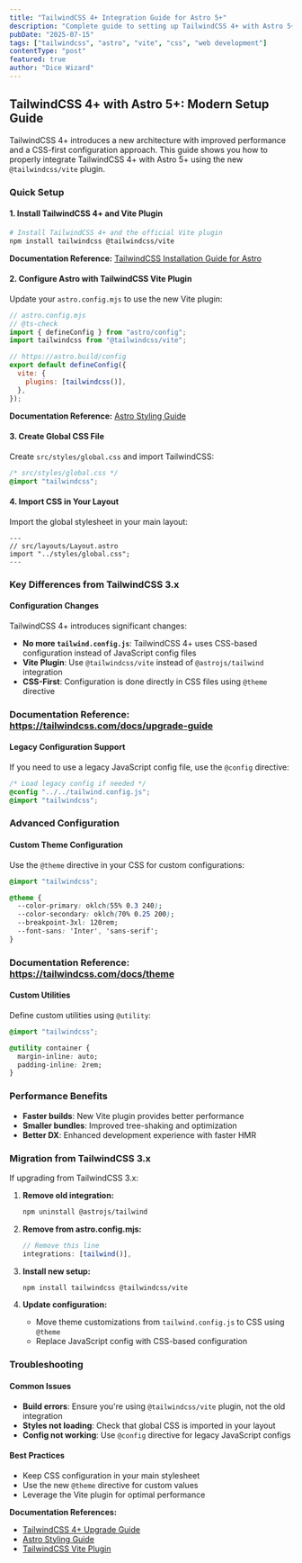 ```yaml
---
title: "TailwindCSS 4+ Integration Guide for Astro 5+"
description: "Complete guide to setting up TailwindCSS 4+ with Astro 5+ using the new Vite plugin and CSS configuration system."
pubDate: "2025-07-15"
tags: ["tailwindcss", "astro", "vite", "css", "web development"]
contentType: "post"
featured: true
author: "Dice Wizard"
---
```


## TailwindCSS 4+ with Astro 5+: Modern Setup Guide

TailwindCSS 4+ introduces a new architecture with improved performance and a CSS-first configuration approach. This guide shows you how to properly integrate TailwindCSS 4+ with Astro 5+ using the new `@tailwindcss/vite` plugin.

### Quick Setup

#### 1. Install TailwindCSS 4+ and Vite Plugin

```bash
# Install TailwindCSS 4+ and the official Vite plugin
npm install tailwindcss @tailwindcss/vite
```

**Documentation Reference:** [TailwindCSS Installation Guide for Astro](https://tailwindcss.com/docs/installation/framework-guides/astro)

#### 2. Configure Astro with TailwindCSS Vite Plugin

Update your `astro.config.mjs` to use the new Vite plugin:

```javascript
// astro.config.mjs
// @ts-check
import { defineConfig } from "astro/config";
import tailwindcss from "@tailwindcss/vite";

// https://astro.build/config
export default defineConfig({
  vite: {
    plugins: [tailwindcss()],
  },
});
```

**Documentation Reference:** [Astro Styling Guide](https://docs.astro.build/en/guides/styling/)

#### 3. Create Global CSS File

Create `src/styles/global.css` and import TailwindCSS:

```css
/* src/styles/global.css */
@import "tailwindcss";
```

#### 4. Import CSS in Your Layout

Import the global stylesheet in your main layout:

```astro
---
// src/layouts/Layout.astro
import "../styles/global.css";
---
```

### Key Differences from TailwindCSS 3.x

#### Configuration Changes

TailwindCSS 4+ introduces significant changes:

- **No more `tailwind.config.js`**: TailwindCSS 4+ uses CSS-based configuration instead of JavaScript config files
- **Vite Plugin**: Use `@tailwindcss/vite` instead of `@astrojs/tailwind` integration
- **CSS-First**: Configuration is done directly in CSS files using `@theme` directive

### Documentation Reference: https://tailwindcss.com/docs/upgrade-guide

#### Legacy Configuration Support

If you need to use a legacy JavaScript config file, use the `@config` directive:

```css
/* Load legacy config if needed */
@config "../../tailwind.config.js";
@import "tailwindcss";
```

### Advanced Configuration

#### Custom Theme Configuration

Use the `@theme` directive in your CSS for custom configurations:

```css
@import "tailwindcss";

@theme {
  --color-primary: oklch(55% 0.3 240);
  --color-secondary: oklch(70% 0.25 200);
  --breakpoint-3xl: 120rem;
  --font-sans: 'Inter', 'sans-serif';
}
```

### Documentation Reference: https://tailwindcss.com/docs/theme

#### Custom Utilities

Define custom utilities using `@utility`:

```css
@import "tailwindcss";

@utility container {
  margin-inline: auto;
  padding-inline: 2rem;
}
```

### Performance Benefits

- **Faster builds**: New Vite plugin provides better performance
- **Smaller bundles**: Improved tree-shaking and optimization  
- **Better DX**: Enhanced development experience with faster HMR

### Migration from TailwindCSS 3.x

If upgrading from TailwindCSS 3.x:

1. **Remove old integration:**
   ```bash
   npm uninstall @astrojs/tailwind
   ```

2. **Remove from astro.config.mjs:**
   ```javascript
   // Remove this line
   integrations: [tailwind()],
   ```

3. **Install new setup:**
   ```bash
   npm install tailwindcss @tailwindcss/vite
   ```

4. **Update configuration:**
   - Move theme customizations from `tailwind.config.js` to CSS using `@theme`
   - Replace JavaScript config with CSS-based configuration

### Troubleshooting

#### Common Issues

- **Build errors**: Ensure you're using `@tailwindcss/vite` plugin, not the old integration
- **Styles not loading**: Check that global CSS is imported in your layout
- **Config not working**: Use `@config` directive for legacy JavaScript configs

#### Best Practices

- Keep CSS configuration in your main stylesheet
- Use the new `@theme` directive for custom values
- Leverage the Vite plugin for optimal performance

**Documentation References:**
- [TailwindCSS 4+ Upgrade Guide](https://tailwindcss.com/docs/upgrade-guide)
- [Astro Styling Guide](https://docs.astro.build/en/guides/styling/)
- [TailwindCSS Vite Plugin](https://tailwindcss.com/docs/installation/using-vite)
